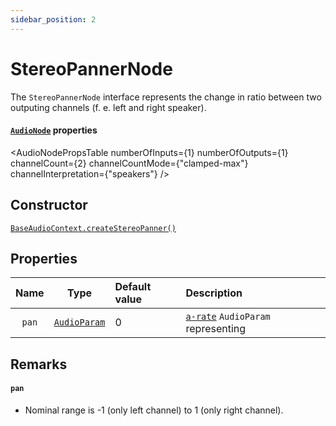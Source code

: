 ```yaml
---
sidebar_position: 2
---
```



# StereoPannerNode

The `StereoPannerNode` interface represents the change in ratio between two outputing channels (f. e. left and right speaker).

#### [`AudioNode`](/core/audio-node#read-only-properties) properties

<AudioNodePropsTable numberOfInputs={1} numberOfOutputs={1} channelCount={2} channelCountMode={"clamped-max"} channelInterpretation={"speakers"} />

## Constructor

[`BaseAudioContext.createStereoPanner()`](/core/base-audio-context#createstereopanner)

## Properties

| Name | Type | Default value | Description |
| :----: | :----: | :-------- | :------ |
| `pan` | [`AudioParam`](/core/audio-param) <ReadOnly /> | 0 | [`a-rate`](/core/audio-param#a-rate-vs-k-rate) `AudioParam` representing | `pan` | [`AudioParam`](/core/audio-param) <ReadOnly /> | 0 | [`a-rate`](/core/audio-param#a-rate-vs-k-rate) `AudioParam` representing how the audio signal is distributed between the left and right channels. |

## Remarks

#### `pan`
- Nominal range is -1 (only left channel) to 1 (only right channel).
